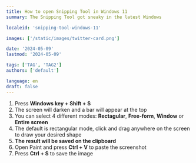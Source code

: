 ```yaml
---
title: How to open Snipping Tool in Windows 11
summary: The Snipping Tool got sneaky in the latest Windows

localeid: 'snipping-tool-windows-11'

images: ['/static/images/twitter-card.png']

date: '2024-05-09'
lastmod: '2024-05-09'

tags: ['TAG', 'TAG2']
authors: ['default']

language: en
draft: false
---
```


1. Press **Windows key + Shift + S**
2. The screen will darken and a bar will appear at the top
3. You can select 4 different modes: **Rectagular**, **Free-form**, **Window** or **Entire screen**
4. The default is rectangular mode, click and drag anywhere on the screen to draw your desired shape
5. **The result will be saved on the clipboard**
6. Open Paint and press **Ctrl + V** to paste the screenshot
7. Press **Ctrl + S** to save the image
